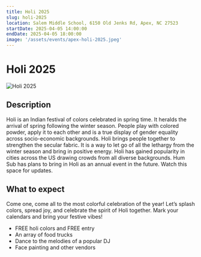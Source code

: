 ```yaml
---
title: Holi 2025
slug: holi-2025
location: Salem Middle School, 6150 Old Jenks Rd, Apex, NC 27523
startDate: 2025-04-05 14:00:00
endDate: 2025-04-05 18:00:00
image: '/assets/events/apex-holi-2025.jpeg'
---
```

# Holi 2025
<img src="/assets/events/apex-holi-2025.jpeg" alt="Holi 2025" />

## Description
Holi is an Indian festival of colors celebrated in spring time. It heralds the arrival of spring following the winter season.  People play with colored powder, apply it to each other and is a true display of gender equality across socio-economic backgrounds.  Holi brings people together to strengthen the secular fabric.  It is a way to let go of all the lethargy from the winter season and bring in positive energy.  Holi has gained popularity in cities across the US drawing crowds from all diverse backgrounds.  Hum Sub has plans to bring in Holi as an annual event in the future. Watch this space for updates.

## What to expect
Come one, come all to the most colorful celebration of the year! Let’s splash colors, spread joy, and celebrate the spirit of Holi together. Mark your calendars and bring your festive vibes!

- FREE holi colors and FREE entry
- An array of food trucks
- Dance to the melodies of a popular DJ
- Face painting and other vendors